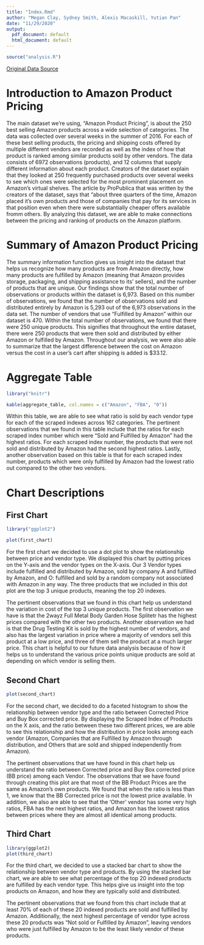 ```yaml
---
title: "Index.Rmd"
author: "Megan Clay, Sydney Smith, Alexis Macaskill, Yutian Pan"
date: "11/29/2020"
output:
  pdf_document: default
  html_document: default
---
```


```r
source("analysis.R")
```


[Original Data Source](https://www.propublica.org/datastore/dataset/amazon-pricing-algorithm-data-set)

# Introduction to Amazon Product Pricing

The main dataset we're using, "Amazon Product Pricing", is about the 250 best selling Amazon products across a wide selection of categories. The data was collected over several weeks in the summer of 2016. For each of these best selling products, the pricing and shipping costs offered by multiple different vendors are recorded as well as the index of how that product is ranked among similar products sold by other vendors. The data consists of 6972 observations (products), and 12 columns that supply different information about each product. Creators of the dataset explain that they looked at 250 frequently purchased products over several weeks to see which ones were selected for the most prominent placement on Amazon's virtual shelves. The article by ProPublica that was written by the creators of the dataset, says that "about three quarters of the time, Amazon placed it's own products and those of companies that pay for its services in that position even when there were substantially cheaper offers available fromm others. By analyzing this dataset, we are able to make connections between the pricing and ranking of products on the Amazon platform. 

# Summary of Amazon Product Pricing

The summary information function gives us insight into the dataset that helps us recognize how many products are from Amazon directly, how many products are fulfilled by Amazon (meaning that Amazon provides storage, packaging, and shipping assistance to its' sellers), and the number of products that are unique. Our findings show that the total number of observations or products within the dataset is 6,973. Based on this number of observations, we found that the number of observations sold and distributed entirely by Amazon is 5,293 out of the 6,973 observations in the data set. The number of vendors that use "Fulfilled by Amazon" within our dataset is 470. Within the total number of observations, we found that there were 250 unique products. This signifies that throughout the entire dataset, there were 250 products that were then sold and distributed by either Amazon or fulfilled by Amazon. Throughout our analysis, we were also able to summarize that the largest difference between the cost on Amazon versus the cost in a user's cart after shipping is added is $33.12.

# Aggregate Table

```r
library("knitr")

kable(aggregate_table, col.names = c("Amazon", "FBA", "0"))
```

Within this table, we are able to see what ratio is sold by each vendor type for each of the scraped indexes across 162 categories. The pertinent observations that we found in this table include that the ratios for each scraped index number which were "Sold and Fulfilled by Amazon" had the highest ratios. For each scraped index number, the products that were not sold and distributed by Amazon had the second highest ratios. Lastly, another observation based on this table is that for each scraped index number, products which were only fulfilled by Amazon had the lowest ratio out compared to the other two vendors. 

# Chart Descriptions

## First Chart

```r
library("ggplot2")

plot(first_chart)

```

For the first chart we decided to use a dot plot to show the relationship between price and vendor type. We displayed this chart by putting prices on the Y-axis and the vendor types on the X-axis. Our 3 Vendor types include fulfilled and distributed by Amazon, sold by company A and fulfilled by Amazon, and O: fulfilled and sold by a random company not associated with Amazon in any way. The three products that we included in this dot plot are the top 3 unique products, meaning the top 20 indexes. 

The pertinent observations that we found in this chart help us understand the variation in cost of the top 3 unique products. The first observation we have is that the 2wayz Full Metal Body Garden Hose Splitetr has the highest prices compared with the other two products. Another observation we had is that the Drug Testing Kit is sold by the highest number of vendors, and also has the largest variation in price where a majority of vendors sell this product at a low price, and three of them sell the product at a much larger price. This chart is helpful to our future data analysis because of how it helps us to understand the various price points unique products are sold at depending on which vendor is selling them. 

## Second Chart

```r
plot(second_chart)

```

For the second chart, we decided to do a faceted histogram to show the relationship between vendor type and the ratio between Corrected Price and Buy Box corrected price. By displaying the Scraped Index of Products on the X axis, and the ratio between these two different prices, we are able to see this relationship and how the distribution in price looks among each vendor (Amazon, Companies that are Fulfilled by Amazon through distribution, and Others that are sold and shipped independently from Amazon).

The pertinent observations that we have found in this chart help us understand the ratio between Corrected price and Buy Box corrected price (BB price) among each Vendor. The observations that we have found through creating this plot are that most of the BB Product Prices are the same as Amazon's own products. We found that when the ratio is less than 1, we know that the BB Corrected price is not the lowest price available. In addition, we also are able to see that the 'Other' vendor has some very high ratios, FBA has the next highest ratios, and Amazon has the lowest ratios between prices where they are almost all identical among products. 

## Third Chart

```r
library(ggplot2)
plot(third_chart)

```

For the third chart, we decided to use a stacked bar chart to show the relationship between vendor type and products. By using the stacked bar chart, we are able to see what percentage of the top 20 indexed products are fulfilled by each vendor type. This helps give us insight into the top products on Amazon, and how they are typically sold and distributed. 

The pertinent observations that we found from this chart include that at least 70% of each of these 20 indexed products are sold and fulfilled by Amazon. Additionally, the next highest percentage of vendor type across these 20 products was "Not sold or Fulfilled by Amazon", leaving vendors who were just fulfilled by Amazon to be the least likely vendor of these products.   
